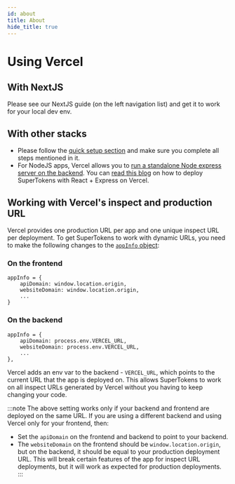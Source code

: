 ```yaml
---
id: about
title: About
hide_title: true
---
```



# Using Vercel

## With NextJS
Please see our NextJS guide (on the left navigation list) and get it to work for your local dev env.

## With other stacks
- Please follow the [quick setup section](../../quick-setup/frontend) and make sure you complete all steps mentioned in it.
- For NodeJS apps, Vercel allows you to [run a standalone Node express server on the backend](https://vercel.com/guides/using-express-with-vercel#standalone-express). You can [read this blog](https://supertokens.com/blog/how-to-deploy-supertokens-with-react-nodejs-express-on-vercel) on how to deploy SuperTokens with React + Express on Vercel.

## Working with Vercel's inspect and production URL

Vercel provides one production URL per app and one unique inspect URL per deployment. To get SuperTokens to work with dynamic URLs, you need to make the following changes to the [`appInfo` object](../../appinfo):

### On the frontend

```text
appInfo = {
    apiDomain: window.location.origin,
    websiteDomain: window.location.origin,
    ...
}
```

### On the backend

```text
appInfo = {
    apiDomain: process.env.VERCEL_URL,
    websiteDomain: process.env.VERCEL_URL,
    ...
},
```

Vercel adds an env var to the backend - `VERCEL_URL`, which points to the current URL that the app is deployed on. This allows SuperTokens to work on all inspect URLs generated by Vercel without you having to keep changing your code.

:::note
The above setting works only if your backend and frontend are deployed on the same URL. If you are using a different backend and using Vercel only for your frontend, then:
- Set the `apiDomain` on the frontend and backend to point to your backend.
- The `websiteDomain` on the frontend should be `window.location.origin`, but on the backend, it should be equal to your production deployment URL. This will break certain features of the app for inspect URL deployments, but it will work as expected for production deployments.
:::